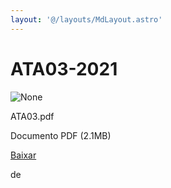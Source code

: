 ```yaml
---
layout: '@/layouts/MdLayout.astro'
---
```






ATA03-2021
==========










<Image src="https://arapiraca.ufal.br/graduacao/ciencia-da-computacao/documentos/atas-do-colegiado-e-nde/nde/ata03.pdf/%2b%2bplone%2b%2bufalprofile/imgs/file-icon.png" alt="None" inferSize />


 ATA03.pdf  

 Documento PDF
 (2.1MB)
 

[Baixar](%40%40download/file/ATA03.pdf)























 de 












